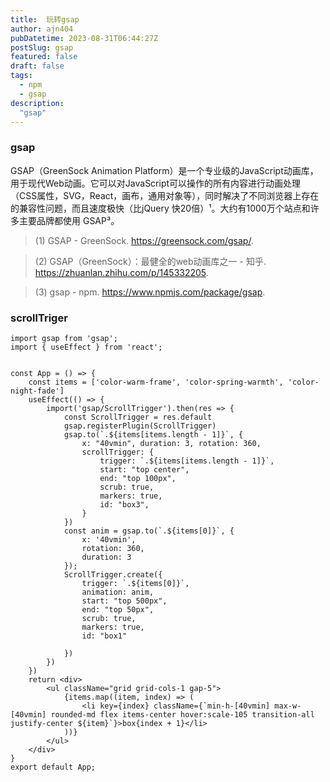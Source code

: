 ```yaml
---
title:  玩转gsap
author: ajn404
pubDatetime: 2023-08-31T06:44:27Z
postSlug: gsap
featured: false
draft: false
tags:
  - npm
  - gsap
description:
  "gsap"
---
```


### gsap

GSAP（GreenSock Animation Platform）是一个专业级的JavaScript动画库，用于现代Web动画。它可以对JavaScript可以操作的所有内容进行动画处理（CSS属性，SVG，React，画布，通用对象等），同时解决了不同浏览器上存在的兼容性问题，而且速度极快（比jQuery 快20倍）¹。大约有1000万个站点和许多主要品牌都使用 GSAP³。

> (1) GSAP - GreenSock. https://greensock.com/gsap/.

> (2) GSAP（GreenSock）：最健全的web动画库之一 - 知乎. https://zhuanlan.zhihu.com/p/145332205.

> (3) gsap - npm. https://www.npmjs.com/package/gsap.


### scrollTriger

<ScrollTriger client:load></ScrollTriger>

```tsx
import gsap from 'gsap';
import { useEffect } from 'react';


const App = () => {
    const items = ['color-warm-frame', 'color-spring-warmth', 'color-night-fade']
    useEffect(() => {
        import('gsap/ScrollTrigger').then(res => {
            const ScrollTrigger = res.default
            gsap.registerPlugin(ScrollTrigger)
            gsap.to(`.${items[items.length - 1]}`, {
                x: "40vmin", duration: 3, rotation: 360,
                scrollTrigger: {
                    trigger: `.${items[items.length - 1]}`,
                    start: "top center",
                    end: "top 100px",
                    scrub: true,
                    markers: true,
                    id: "box3",
                }
            })
            const anim = gsap.to(`.${items[0]}`, {
                x: '40vmin',
                rotation: 360,
                duration: 3
            });
            ScrollTrigger.create({
                trigger: `.${items[0]}`,
                animation: anim,
                start: "top 500px",
                end: "top 50px",
                scrub: true,
                markers: true,
                id: "box1"

            })
        })
    })
    return <div>
        <ul className="grid grid-cols-1 gap-5">
            {items.map((item, index) => (
                <li key={index} className={`min-h-[40vmin] max-w-[40vmin] rounded-md flex items-center hover:scale-105 transition-all justify-center ${item}`}>box{index + 1}</li>
            ))}
        </ul>
    </div>
}
export default App;
```